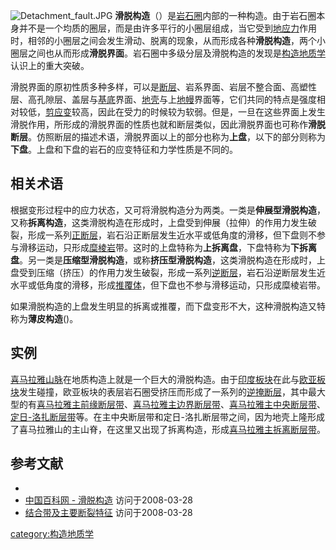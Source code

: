 [[File:Detachment_fault.JPG|thumb]]
'''滑脱构造'''（{{lang|en|Detachment structure}}）是[[岩石圈|岩石圈]]内部的一种构造。由于岩石圈本身并不是一个均质的圈层，而是由许多平行的小圈层组成，当它受到[[地应力|地应力]]作用时，相邻的小圈层之间会发生滑动、脱离的现象，从而形成各种'''滑脱构造'''，两个小圈层之间也从而形成'''滑脱界面'''。岩石圈中多级分层及滑脱构造的发现是[[构造地质学|构造地质学]]认识上的重大突破。

滑脱界面的原初性质多种多样，可以是[[断层|断层]]、岩系界面、岩层不整合面、高塑性层、高孔隙层、盖层与[[基底_(地质学)|基底]]界面、[[地壳|地壳]]与上[[地幔|地幔]]界面等，它们共同的特点是强度相对较低，[[剪应变|剪应变]]较高，因此在受力的时候较为软弱。但是，一旦在这些界面上发生滑脱作用，所形成的滑脱界面的性质也就和断层类似，因此滑脱界面也可称作'''滑脱断层'''。仿照断层的描述术语，滑脱界面以上的部分也称为'''上盘'''，以下的部分则称为'''下盘'''。上盘和下盘的岩石的应变特征和力学性质是不同的。

==相关术语==

根据变形过程中的应力状态，又可将滑脱构造分为两类。一类是'''伸展型滑脱构造'''，又称'''拆离构造'''，这类滑脱构造在形成时，上盘受到伸展（拉伸）的作用力发生破裂，形成一系列[[正断层|正断层]]，岩石沿正断层发生近水平或低角度的滑移，但下盘则不参与滑移运动，只形成[[糜棱岩|糜棱岩]]带。这时的上盘特称为'''上拆离盘'''，下盘特称为'''下拆离盘'''。另一类是'''压缩型滑脱构造'''，或称'''挤压型滑脱构造'''，这类滑脱构造在形成时，上盘受到压缩（挤压）的作用力发生破裂，形成一系列[[逆断层|逆断层]]，岩石沿逆断层发生近水平或低角度的滑移，形成[[推覆体|推覆体]]，但下盘也不参与滑移运动，只形成糜棱岩带。

如果滑脱构造的上盘发生明显的拆离或推覆，而下盘变形不大，这种滑脱构造又特称为'''薄皮构造'''({{lang-en|thin-skinned structure}})。

==实例==

[[喜马拉雅山脉|喜马拉雅山脉]]在地质构造上就是一个巨大的滑脱构造。由于[[印度板块|印度板块]]在此与[[欧亚板块|欧亚板块]]发生碰撞，欧亚板块的表层岩石圈受挤压而形成了一系列的[[逆掩断层|逆掩断层]]，其中最大型的有[[喜马拉雅主前缘断层带|喜马拉雅主前缘断层带]]、[[喜马拉雅主边界断层带|喜马拉雅主边界断层带]]、[[喜马拉雅主中央断层带|喜马拉雅主中央断层带]]、[[定日-洛扎断层带|定日-洛扎断层带]]等。在主中央断层带和定日-洛扎断层带之间，因为地壳上隆形成了喜马拉雅山的主山脊，在这里又出现了拆离构造，形成[[喜马拉雅主拆离断层带|喜马拉雅主拆离断层带]]。

==参考文献==

*{{cite book
  | author = 宋春青
  | coauthor = 张振春
  | title = 《地质学基础（第三版）》
  | publisher = 高等教育出版社
  | pages = 195
  | isbn = 7-04-005398-5
|date=1996年6月}}
*[https://web.archive.org/web/20141114035817/http://chinabaike.com/article/baike/wli/2008/200801121129600.html 中国百科网 - 滑脱构造] 访问于2008-03-28
*[https://archive.is/20130101214744/http://www.ngac.cn/DocumentWriter/1768/htm/2%E7%AC%AC%E4%B8%89%E8%8A%82%E7%BB%93%E5%90%88%E5%B8%A6%E5%8F%8A%E4%B8%BB%E8%A6%81%E6%96%AD%E8%A3%82%E7%89%B9%E5%BE%81.htm 结合带及主要断裂特征] 访问于2008-03-28

[[category:构造地质学|category:构造地质学]]